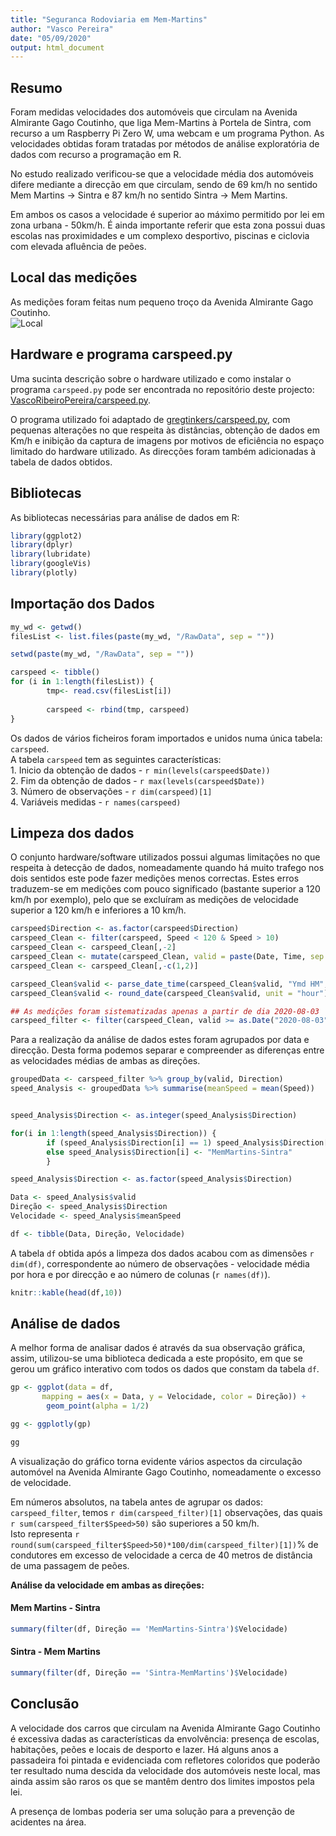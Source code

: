 ```yaml
---
title: "Seguranca Rodoviaria em Mem-Martins"
author: "Vasco Pereira"
date: "05/09/2020"
output: html_document
---
```


## Resumo

Foram medidas velocidades dos automóveis que circulam na Avenida Almirante Gago Coutinho, que liga Mem-Martins à Portela de Sintra, com recurso a um Raspberry Pi Zero W, uma webcam e um programa Python.
As velocidades obtidas foram tratadas por métodos de análise exploratória de dados com recurso a programação em R.

No estudo realizado verificou-se que a velocidade média dos automóveis difere mediante a direcção em que circulam, sendo de 69 km/h no sentido Mem Martins -> Sintra e 87 km/h no sentido Sintra -> Mem Martins.

Em ambos os casos a velocidade é superior ao máximo permitido por lei em zona urbana - 50km/h. É ainda importante referir que esta zona possui duas escolas nas proximidades e um complexo desportivo, piscinas e ciclovia com elevada afluência de peões.

## Local das medições

As medições foram feitas num pequeno troço da Avenida Almirante Gago Coutinho.   
![Local](images/med.JPG)   

## Hardware e programa carspeed.py

Uma sucinta descrição sobre o hardware utilizado e como instalar o programa `carspeed.py` pode ser encontrada no repositório deste projecto: [VascoRibeiroPereira/carspeed.py](https://github.com/VascoRibeiroPereira/carspeed.py).

O programa utilizado foi adaptado de [gregtinkers/carspeed.py](https://github.com/gregtinkers/carspeed.py), com pequenas alterações no que respeita às distâncias, obtenção de dados em Km/h e inibição da captura de imagens por motivos de eficiência no espaço limitado do hardware utilizado. As direcções foram também adicionadas à tabela de dados obtidos.

## Bibliotecas


As bibliotecas necessárias para análise de dados em R:

```r

library(ggplot2) 
library(dplyr) 
library(lubridate) 
library(googleVis)
library(plotly) 

```

## Importação dos Dados


```r

my_wd <- getwd()
filesList <- list.files(paste(my_wd, "/RawData", sep = ""))

setwd(paste(my_wd, "/RawData", sep = ""))

carspeed <- tibble()
for (i in 1:length(filesList)) {
        tmp<- read.csv(filesList[i])   
        
        carspeed <- rbind(tmp, carspeed)
}

```

Os dados de vários ficheiros foram importados e unidos numa única tabela: `carspeed`.   
A tabela `carspeed` tem as seguintes características:   
1. Inicio da obtenção de dados - `r min(levels(carspeed$Date))`   
2. Fim da obtenção de dados - `r max(levels(carspeed$Date))`   
3. Número de observações - `r dim(carspeed)[1]`   
4. Variáveis medidas - `r names(carspeed)`   

## Limpeza dos dados

O conjunto hardware/software utilizados possui algumas limitações no que respeita à detecção de dados, nomeadamente quando há muito trafego nos dois sentidos este pode fazer medições menos correctas. Estes erros traduzem-se em medições com pouco significado (bastante superior a 120 km/h por exemplo), pelo que se excluíram as medições de velocidade superior a 120 km/h e inferiores a 10 km/h.

```r

carspeed$Direction <- as.factor(carspeed$Direction)
carspeed_Clean <- filter(carspeed, Speed < 120 & Speed > 10)
carspeed_Clean <- carspeed_Clean[,-2]
carspeed_Clean <- mutate(carspeed_Clean, valid = paste(Date, Time, sep = " "))
carspeed_Clean <- carspeed_Clean[,-c(1,2)]

carspeed_Clean$valid <- parse_date_time(carspeed_Clean$valid, "Ymd HM", tz="Europe/Lisbon")
carspeed_Clean$valid <- round_date(carspeed_Clean$valid, unit = "hour")

## As medições foram sistematizadas apenas a partir de dia 2020-08-03
carspeed_filter <- filter(carspeed_Clean, valid >= as.Date("2020-08-03"))

```

Para a realização da análise de dados estes foram agrupados por data e direcção. Desta forma podemos separar e compreender as diferenças entre as velocidades médias de ambas as direções.

```r
groupedData <- carspeed_filter %>% group_by(valid, Direction)
speed_Analysis <- groupedData %>% summarise(meanSpeed = mean(Speed))


speed_Analysis$Direction <- as.integer(speed_Analysis$Direction)

for(i in 1:length(speed_Analysis$Direction)) {
        if (speed_Analysis$Direction[i] == 1) speed_Analysis$Direction[i] <- "Sintra-MemMartins" 
        else speed_Analysis$Direction[i] <- "MemMartins-Sintra"
        }

speed_Analysis$Direction <- as.factor(speed_Analysis$Direction)

Data <- speed_Analysis$valid
Direção <- speed_Analysis$Direction
Velocidade <- speed_Analysis$meanSpeed

df <- tibble(Data, Direção, Velocidade)

```

A tabela `df` obtida após a limpeza dos dados acabou com as dimensões `r dim(df)`, correspondente ao número de observações - velocidade média por hora e por direcção e ao número de colunas (`r names(df)`).   

```r

knitr::kable(head(df,10))

```

## Análise de dados

A melhor forma de analisar dados é através da sua observação gráfica, assim, utilizou-se uma biblioteca dedicada a este propósito, em que se gerou um gráfico interativo com todos os dados que constam da tabela `df`.

```r

gp <- ggplot(data = df, 
       mapping = aes(x = Data, y = Velocidade, color = Direção)) + 
        geom_point(alpha = 1/2)

gg <- ggplotly(gp)

gg

```

A visualização do gráfico torna evidente vários aspectos da circulação automóvel na Avenida Almirante Gago Coutinho, nomeadamente o excesso de velocidade.

Em números absolutos, na tabela antes de agrupar os dados: `carspeed_filter`, temos `r dim(carspeed_filter)[1]` observações, das quais `r sum(carspeed_filter$Speed>50)` são superiores a 50 km/h.   
Isto representa `r round(sum(carspeed_filter$Speed>50)*100/dim(carspeed_filter)[1])`% de condutores em excesso de velocidade a cerca de 40 metros de distância de uma passagem de peões.

**Análise da velocidade em ambas as direções:**

#### Mem Martins - Sintra
```r

summary(filter(df, Direção == 'MemMartins-Sintra')$Velocidade)

```

#### Sintra - Mem Martins
```r

summary(filter(df, Direção == 'Sintra-MemMartins')$Velocidade)

```

## Conclusão

A velocidade dos carros que circulam na Avenida Almirante Gago Coutinho é excessiva dadas as características da envolvência: presença de escolas, habitações, peões e locais de desporto e lazer.
Há alguns anos a passadeira foi pintada e evidenciada com refletores coloridos que poderão ter resultado numa descida da velocidade dos automóveis neste local, mas ainda assim são raros os que se mantêm dentro dos limites impostos pela lei.

A presença de lombas poderia ser uma solução para a prevenção de acidentes na área.


